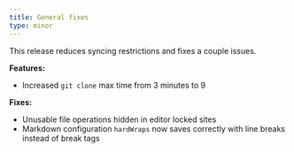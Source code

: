 ```yaml
---
title: General fixes
type: minor
---
```

This release reduces syncing restrictions and fixes a couple issues.

**Features:**

* Increased `git clone` max time from 3 minutes to 9

**Fixes:**

* Unusable file operations hidden in editor locked sites
* Markdown configuration `hardWraps` now saves correctly with line breaks instead of break tags

